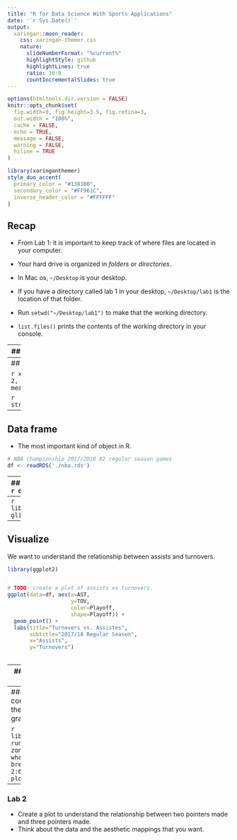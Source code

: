 ```yaml
---
title: "R for Data Science With Sports Applications"
date: '`r Sys.Date()`'
output:
  xaringan::moon_reader:
    css: xaringan-themer.css
    nature:
      slideNumberFormat: "%current%"
      highlightStyle: github
      highlightLines: true
      ratio: 16:9
      countIncrementalSlides: true
---
```


```r
options(htmltools.dir.version = FALSE)
knitr::opts_chunk$set(
  fig.width=9, fig.height=3.5, fig.retina=3,
  out.width = "100%",
  cache = FALSE,
  echo = TRUE,
  message = FALSE, 
  warning = FALSE,
  hiline = TRUE
)
```

```r
library(xaringanthemer)
style_duo_accent(
  primary_color = "#1381B0",
  secondary_color = "#FF961C",
  inverse_header_color = "#FFFFFF"
)
```


## Recap

- From Lab 1: it is important to keep track of where files are located in your computer.

- Your hard drive is organized in _folders_ or _directories_.

- In Mac os, `~/Desktop` is your desktop. 

- If you have a directory called lab 1 in your desktop, `~/Desktop/lab1` is the location of that folder.

- Run `setwd("~/Desktop/lab1")` to make that the working directory.

- `list.files()` prints the contents of the working directory in your console.


---
## Recap 2

- R code is organized in functions.

- Functions take arguments and return values.

- Data is stored in objects.

- Assignment (`<-`) makes variables point to objects.

---
## Recap 3

```r
x <- c(1, 2, 3)
mean(x)
```

```r
str(mtcars)
```

---
## Data frame

- The most important kind of object in R.

```r
# NBA championship 2017/2018 82 regular season games
df <- readRDS('./nba.rds')
```

---
## Inspect df
```r
df
```

---
```r
library(dplyr)
glimpse(df)
```

---
## Visualize

We want to understand the relationship between assists and turnovers.

```r
library(ggplot2)


# TODO: create a plot of assists vs turnovers.
ggplot(data=df, aes(x=AST, 
                    y=TOV, 
                    color=Playoff, 
                    shape=Playoff)) + 
  geom_point() + 
  labs(title="Turnovers vs. Assistes",
       subtitle="2017/18 Regular Season",
       x="Assists",
       y="Turnovers")
  
```

---
## Grammar of graphics

- Data

- Aesthetic mappings

- Geoms


---
### Identify the components of the grammar of graphics


```r
library(trackeR)
runZones <- zones(runs[1:4], what = "speed", breaks = c(0, 2:6, 12.5))
plot(runZones)
```

---
### Lab 2

- Create a plot to understand the relationship between two pointers made and three pointers made.
- Think about the data and the aesthetic mappings that you want.


